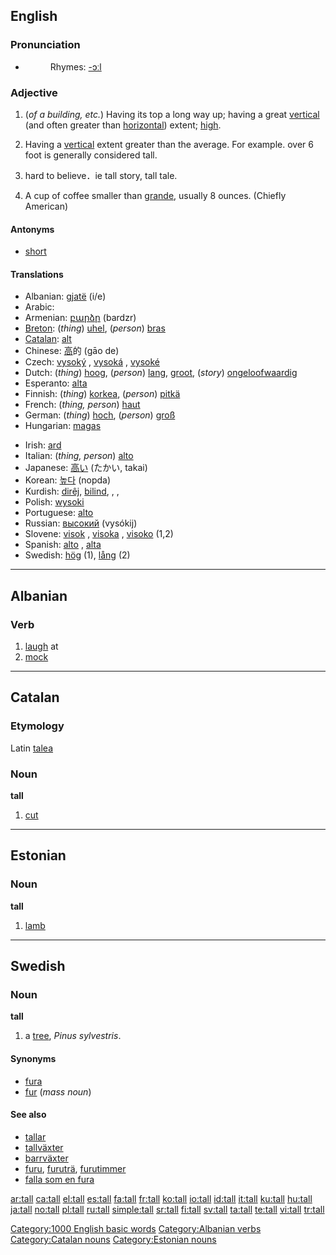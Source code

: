 {{see|tal|Tal}}
==English==

===Pronunciation===
*{{audio|en-us-tall.ogg|Audio (US)}}
*:Rhymes: [[Rhymes:English:-ɔːl|-ɔːl]]

===Adjective===
{{en-adj|er}}

# (''of a building, etc.'') Having its top a long way up; having a great [[vertical]] (and often greater than [[horizontal]]) extent; [[high]].
# {{context|of a person}} Having a [[vertical]] extent greater than the average. For example. over 6 foot is generally considered tall.
# {{context|of a story}} hard to believe．ie tall story, tall tale.
# {{context|of a cup of coffee}} A cup of coffee smaller than [[grande]], usually 8 ounces. (Chiefly American)

====Antonyms====
*[[short]]

====Translations====
{{top}}
*Albanian: [[gjatë]] (i/e)
*Arabic: {{ARchar|[[طويل]]}} {{unicode|(ʈawí:l)}}
*Armenian: [[բարձր]] (bardzr)
*[[Breton]]: (''thing'') [[uhel]], (''person'') [[bras]]
*[[Catalan]]: [[alt]]
*Chinese: [[高]]的 (gāo de)
*Czech: [[vysoký]] {{m}}, [[vysoká]] {{f}}, [[vysoké]] {{n}}
*Dutch: (''thing'') [[hoog]], (''person'') [[lang]], [[groot]], (''story'') [[ongeloofwaardig]]
*Esperanto: [[alta]]
*Finnish: (''thing'') [[korkea]], (''person'') [[pitkä]]
*French: (''thing, person'') [[haut]]
*German: (''thing'') [[hoch]], (''person'') [[groß]]
*Hungarian: [[magas]]
{{mid}}
*Irish: [[ard]]
*Italian: (''thing, person'') [[alto]]
*Japanese: [[高い]] (たかい, takai)
*Korean: [[높다]] (nopda)
*Kurdish: [[dirêj]], [[bilind]], {{KUchar|[[درێژ]]}}, {{KUchar|[[باڵا به‌رز]]}}, {{KUchar|[[باڵا هه‌ڵچوو]]}}
*Polish: [[wysoki]]
*Portuguese: [[alto]]
*Russian: [[высокий]] (vysókij)
*Slovene: [[visok]] {{m}}, [[visoka]] {{f}}, [[visoko]] {{n}} (1,2)
*Spanish: [[alto]] {{m}}, [[alta]] {{f}}
*Swedish: [[hög]] (1), [[lång]] (2)
{{bottom}}

[[Category:1000 English basic words]]

----

==Albanian==

===Verb===
{{infl|sq|verb}}

# [[laugh]] at
# [[mock]]

[[Category:Albanian verbs]]

----

==Catalan==

===Etymology===
Latin [[talea]]

===Noun===
'''tall'''

# [[cut]]

[[Category:Catalan nouns]]

----

==Estonian==

===Noun===
'''tall'''

# [[lamb]]

[[Category:Estonian nouns]]

----

==Swedish==

===Noun===
'''tall'''

# a [[tree]], ''Pinus sylvestris''.

====Synonyms====
*[[fura]]
*[[fur]] (''mass noun'')

====See also====
*[[tallar]]
*[[tallväxter]]
*[[barrväxter]]
*[[furu]], [[furuträ]], [[furutimmer]]
*[[falla som en fura]]

[[ar:tall]]
[[ca:tall]]
[[el:tall]]
[[es:tall]]
[[fa:tall]]
[[fr:tall]]
[[ko:tall]]
[[io:tall]]
[[id:tall]]
[[it:tall]]
[[ku:tall]]
[[hu:tall]]
[[ja:tall]]
[[no:tall]]
[[pl:tall]]
[[ru:tall]]
[[simple:tall]]
[[sr:tall]]
[[fi:tall]]
[[sv:tall]]
[[ta:tall]]
[[te:tall]]
[[vi:tall]]
[[tr:tall]]